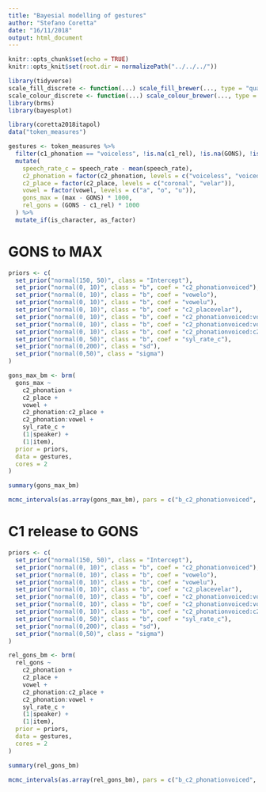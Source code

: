 ```yaml
---
title: "Bayesial modelling of gestures"
author: "Stefano Coretta"
date: "16/11/2018"
output: html_document
---
```


```r
knitr::opts_chunk$set(echo = TRUE)
knitr::opts_knit$set(root.dir = normalizePath("../../../"))

library(tidyverse)
scale_fill_discrete <- function(...) scale_fill_brewer(..., type = "qual")
scale_colour_discrete <- function(...) scale_colour_brewer(..., type = "qual")
library(brms)
library(bayesplot)

library(coretta2018itapol)
data("token_measures")

gestures <- token_measures %>%
  filter(c1_phonation == "voiceless", !is.na(c1_rel), !is.na(GONS), !is.na(max), GONS > 0, max > 0) %>%
  mutate(
    speech_rate_c = speech_rate - mean(speech_rate),
    c2_phonation = factor(c2_phonation, levels = c("voiceless", "voiced")),
    c2_place = factor(c2_place, levels = c("coronal", "velar")),
    vowel = factor(vowel, levels = c("a", "o", "u")),
    gons_max = (max - GONS) * 1000,
    rel_gons = (GONS - c1_rel) * 1000
  ) %>%
  mutate_if(is_character, as_factor)
```

# GONS to MAX

```r
priors <- c(
  set_prior("normal(150, 50)", class = "Intercept"),
  set_prior("normal(0, 10)", class = "b", coef = "c2_phonationvoiced"),
  set_prior("normal(0, 10)", class = "b", coef = "vowelo"),
  set_prior("normal(0, 10)", class = "b", coef = "vowelu"),
  set_prior("normal(0, 10)", class = "b", coef = "c2_placevelar"),
  set_prior("normal(0, 10)", class = "b", coef = "c2_phonationvoiced:vowelo"),
  set_prior("normal(0, 10)", class = "b", coef = "c2_phonationvoiced:vowelu"),
  set_prior("normal(0, 10)", class = "b", coef = "c2_phonationvoiced:c2_placevelar"),
  set_prior("normal(0, 50)", class = "b", coef = "syl_rate_c"),
  set_prior("normal(0,200)", class = "sd"),
  set_prior("normal(0,50)", class = "sigma")
)

gons_max_bm <- brm(
  gons_max ~
    c2_phonation +
    c2_place +
    vowel +
    c2_phonation:c2_place +
    c2_phonation:vowel +
    syl_rate_c +
    (1|speaker) +
    (1|item),
  prior = priors,
  data = gestures,
  cores = 2
)
```

```r
summary(gons_max_bm)
```

```r
mcmc_intervals(as.array(gons_max_bm), pars = c("b_c2_phonationvoiced", "b_c2_placevelar", "b_vowelo", "b_vowelu"))
```

# C1 release to GONS

```r
priors <- c(
  set_prior("normal(150, 50)", class = "Intercept"),
  set_prior("normal(0, 10)", class = "b", coef = "c2_phonationvoiced"),
  set_prior("normal(0, 10)", class = "b", coef = "vowelo"),
  set_prior("normal(0, 10)", class = "b", coef = "vowelu"),
  set_prior("normal(0, 10)", class = "b", coef = "c2_placevelar"),
  set_prior("normal(0, 10)", class = "b", coef = "c2_phonationvoiced:vowelo"),
  set_prior("normal(0, 10)", class = "b", coef = "c2_phonationvoiced:vowelu"),
  set_prior("normal(0, 10)", class = "b", coef = "c2_phonationvoiced:c2_placevelar"),
  set_prior("normal(0, 50)", class = "b", coef = "syl_rate_c"),
  set_prior("normal(0,200)", class = "sd"),
  set_prior("normal(0,50)", class = "sigma")
)

rel_gons_bm <- brm(
  rel_gons ~
    c2_phonation +
    c2_place +
    vowel +
    c2_phonation:c2_place +
    c2_phonation:vowel +
    syl_rate_c +
    (1|speaker) +
    (1|item),
  prior = priors,
  data = gestures,
  cores = 2
)
```

```r
summary(rel_gons_bm)
```

```r
mcmc_intervals(as.array(rel_gons_bm), pars = c("b_c2_phonationvoiced", "b_c2_placevelar", "b_vowelo", "b_vowelu"))
```

